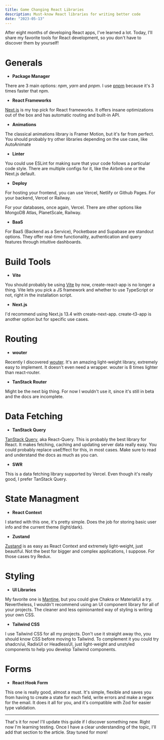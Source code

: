 ```yaml
---
title: Game Changing React Libraries
description: Must-know React libraries for writing better code
date: "2023-05-13"
---
```


After eight months of developing React apps, I've learned a lot. Today, I'll share my favorite tools for React development, so you don't have to discover them by yourself!

# Generals

- **Package Manager**

There are 3 main options: _npm_, _yarn_ and _pnpm_. I use [pnpm](https://pnpm.io/es/) because it's 3 times faster that npm.

- **React Frameworks**

[Next.js](https://nextjs.org/docs) is my top pick for React frameworks. It offers insane optimizations out of the box and has automatic routing and built-in API.

- **Animations**

The classical animations library is Framer Motion, but it's far from perfect. You should probably try other libraries depending on the use case, like AutoAnimate

- **Linter**

You could use ESLint for making sure that your code follows a particular code style. There are multiple configs for it, like the Airbnb one or the Next.js default.

- **Deploy**

For hosting your frontend, you can use Vercel, Netlify or Github Pages.
For your backend, Vercel or Railway.

For your databases, once again, Vercel. There are other options like MongoDB Atlas, PlanetScale, Railway.

- **BaaS**

For BaaS (Backend as a Service), Pocketbase and Supabase are standout options. They offer real-time functionality, authentication and query features through intuitive dashboards.

# Build Tools

- **Vite**

You should probably be using [Vite](https://vitejs.dev/) by now, create-react-app is no longer a thing. Vite lets you pick a JS framework and whether to use TypeScript or not, right in the installation script.

- **Next.js**

I'd recommend using Next.js 13.4 with create-next-app. create-t3-app is another option but for specific use cases.

# Routing

- **wouter**

Recently I discovered [wouter](https://github.com/molefrog/wouter). It's an amazing light-weight library, extremely easy to implement. It doesn't even need a wrapper. wouter is 8 times lighter than react-router.

- **TanStack Router**

Might be the next big thing. For now I wouldn't use it, since it's still in beta and the docs are incomplete.

# Data Fetching

- **TanStack Query**

[TanStack Query](https://tanstack.com/query/latest), aka React-Query. This is probably the best library for React. It makes fetching, caching and updating server data really easy. You could probably replace useEffect for this, in most cases. Make sure to read and understand the docs as much as you can.

- **SWR**

This is a data fetching library supported by Vercel. Even though it's really good, I prefer TanStack Query.

# State Managment

- **React Context**

I started with this one, it's pretty simple. Does the job for storing basic user info and the current theme (light/dark).

- **Zustand**

[Zustand](https://github.com/pmndrs/zustand) is as easy as React Context and extremely light-weight, just beautiful. Not the best for bigger and complex applications, I suppose. For those cases try Redux.

# Styling

- **UI Libraries**

My favorite one is [Mantine](https://mantine.dev/pages/getting-started/), but you could give Chakra or MaterialUI a try. Nevertheless, I wouldn't recommend using an UI component library for all of your projects. The cleaner and less opinionanted way of styling is writing your own CSS.

- **Tailwind CSS**

I use Tailwind CSS for all my projects. Don't use it straight away tho, you should know CSS before moving to Tailwind. To complement it you could try shadcn/ui, RadixUI or HeadlessUI, just light-weight and unstyled components to help you develop Tailwind components.

# Forms

- **React Hook Form**

This one is really good, almost a must. It's simple, flexible and saves you from having to create a state for each field, write errors and make a regex for the email. It does it all for you, and it's compatible with Zod for easier type validation.

---

That's it for now! I'll update this guide if I discover something new. Right now I'm learning testing. Once I have a clear understanding of the topic, I'll add that section to the article. Stay tuned for more!
